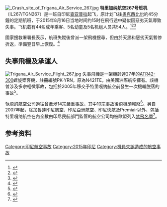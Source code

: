 {{NoteTA
|T=zh-hans:特里加纳航空267号班机空难;zh-hant:特里加納航空267號班機空難;
|1=zh-hans:特里加纳航空;zh-hant:特里加納航空;
|2=zh-hans:欧克西比勒;zh-hant:奧克西比;
}}
{{expand|time=2015-08-16T12:35:38+00:00}}
{{Infobox aircraft occurrence
|name=特里加纳航空267号班机
|Crash image=PKYRN.JPG
|caption=失事客機
|Date=2015-08-16
|summary= 可控飞行撞地，偏离航道<ref name="FinalReport">{{Cite web|title=Aircraft Accident Investigation Report PT. Trigana Air Service ATR 42-300; PK-YRN Tanggo Mountain, Oksibil, Papua Republic of Indonesia 16 August 2015|publisher=KOMITE NASIONAL KESELAMATAN TRANSPORTASI|url=http://knkt.dephub.go.id/knkt/ntsc_aviation/baru/2015%2017%20PK-YRN%20Final%20Report.pdf|access-date=2020-05-07|archive-date=2019-07-16|archive-url=https://web.archive.org/web/20190716051041/http://knkt.dephub.go.id/knkt/ntsc_aviation/baru/2015%2017%20PK-YRN%20Final%20Report.pdf|dead-url=no}}</ref> 
|Site={{IDN}}[[巴布亚|巴布亚]]
|Fatalities = 54
|Aircraft Type=[[ATR42|ATR42-300]]
|Operator=[[特里加纳航空|特里加纳航空]]
|Origin={{IDN}}[[查亚普拉|查亚普拉]]
|Destination={{IDN}}[[奥克西比尔|奥克西比尔]]
|Tail Number=PK-YRN
|Passengers=49
|Crew=5}}

[[File:_Crash_site_of_Trigana_Air_Service_267.jpg|thumb]]
'''特里加纳航空267号班机'''（IL267/TGN267）是一班自印尼[[查亚普拉|查亚普拉]]起飞，原计划飞往[[奥克西比尔|奥克西比尔]]約45分鐘的定期航班，于2015年8月16日当地时间约15时在飛行途中疑似因惡劣天氣導致失事。飞机载有44名成年乘客、5名幼童及5名机组人员共54人。<ref>{{Cite news|title=外媒：印尼一载54人飞机失联|url=http://news.qq.com/a/20150816/020810.htm|work=腾讯网|publisher=中国新闻网|date=2015-08-16|accessdate=2015-08-16|archive-date=2019-12-02|archive-url=https://web.archive.org/web/20191202100725/https://news.qq.com/a/20150816/020810.htm|dead-url=no}}</ref><ref>{{Cite news|title=印尼客機失聯　54人生死未卜|url=http://www.nownews.com/n/2015/08/16/1784164|publisher=NOWnews今日新聞|date=2015-08-16|accessdate=2015-08-16|archive-date=2017-02-22|archive-url=https://web.archive.org/web/20170222052954/http://www.nownews.com/n/2015/08/16/1784164|dead-url=no}}</ref><ref>{{Cite news|title=印尼空難54屍體皆尋獲　機上65億鉅額燒成灰燼|url=http://www.ettoday.net/news/20150818/551603.htm#ixzz3jBQFzfKn|publisher=ETtoday 東森新聞雲|date=2015-08-18|accessdate=2015-08-18|archive-date=2019-12-02|archive-url=https://web.archive.org/web/20191202175145/https://www.ettoday.net/news/20150818/551603.htm#ixzz3jBQFzfKn|dead-url=no}}</ref>

國家搜救署署長表示，航班失蹤後曾派一架飛機搜尋，但由於天黑和惡劣天氣暫停折返，準備翌日早上恢復。<ref>{{Cite news|title=印尼官員：發現失蹤客機殘骸 傷亡不詳|url=http://www.voacantonese.com/content/indonesia-plane-updates/2920120.html|publisher=[[美國之音|美國之音]]|date=2015-08-16}}</ref>

==失事飛機及承運人==
[[File:Trigana_Air_Service_Flight_267.jpg|thumb]]
失事飛機是一架機齡達27年的[[ATR-42|ATR42-300]]螺旋槳客機，註冊編號PK-YRN，原為N421TE，由美國洲際航空擁有。該機曽涉及多宗輕微事故，包括於2005年移交予特里嘎纳航空前發生一次機輪脱落的事故<ref>{{cite web|url=http://aviation-safety.net/database/record.php?id=20150816-0|title=ASN Aircraft accident ATR 42-300 PK-YRN between Jayapura and Oksibil|accessdate=2015-08-16|archive-date=2015-08-16|archive-url=https://web.archive.org/web/20150816235706/http://aviation-safety.net/database/record.php?id=20150816-0|dead-url=no}}</ref>。

執飛的航空公司過往曾牽涉14宗嚴重事故，其中10宗事故後飛機須報廢<ref>{{Cite web|title=Aviation Safety Network > ASN Aviation Safety Database > ASN Aviation Safety Database results|url=http://aviation-safety.net/database/dblist.php?sorteer=datekey_desc&kind=%25&cat=%25&page=1&field=Operatorkey&var=4716|website=aviation-safety.net|accessdate=2015-08-16|first=Harro|last=Ranter|archive-date=2015-08-19|archive-url=https://web.archive.org/web/20150819083730/http://aviation-safety.net/database/dblist.php?sorteer=datekey_desc&kind=%&Cat=%&page=1&field=Operatorkey&var=4716|dead-url=no}}</ref>。另自2007年起，除加魯達印尼航空、印尼亞洲航空、印尼快航及Premiair以外，包括特里嘎纳航空在內全數由印尼民航部門監管的航空公司均被歐盟列入[[被禁止進入歐盟成員國之航空公司列表|禁飛名單]]<ref>{{Cite web|title=Indonesia plane wreckage found in Papau - BBC News|url=http://www.bbc.com/news/world-asia-33951854|accessdate=2015-08-16|archive-date=2015-08-16|archive-url=https://web.archive.org/web/20150816154230/http://www.bbc.com/news/world-asia-33951854|dead-url=no}}</ref>。

==参考资料==
<references />

{{2015年航空事故}}
{{Mayday NavBox}}
[[Category:印尼航空事故|Category:印尼航空事故]]
[[Category:2015年印尼|Category:2015年印尼]]
[[Category:機員失誤造成的航空事故|Category:機員失誤造成的航空事故]]